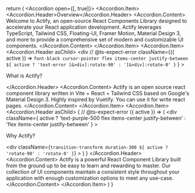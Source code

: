 
  return (
    <Accordion open={[, true]}>
      <Accordion.Item>
        <Accordion.Header>Overview</Accordion.Header>
        <Accordion.Content>
          Welcome to Actify, an open-source React Components Library designed to
          accelerate your React application development. Actify leverages
          TypeScript, Tailwind CSS, Floating-UI, Framer Motion, Material Design
          3, and more to provide a comprehensive set of modern and customizable
          UI components.
        </Accordion.Content>
      </Accordion.Item>
      <Accordion.Item>
        <Accordion.Header asChild>
          <div
            // @ts-expect-error
            className={({ active }) =>
              `font-black cursor-pointer flex items-center justify-between ${
                active ? 'text-error [&>div]:rotate-90' : '[&>div]:rotate-0'
              }`
            }
          >
            <p className="text-2xl font-bold">What is Actify?</p>
            <div className="transition-transform duration-300">
              <ChevronDown strokeWidth={4} />
            </div>
          </div>
        </Accordion.Header>
        <Accordion.Content>
          Actify is an open source react component library written in Vite +
          React + Tailwind CSS based on Google's Material Design 3. Highly
          inspired by Vuetify. You can use it for write react pages.
        </Accordion.Content>
      </Accordion.Item>
      <Accordion.Item>
        <Accordion.Header asChild>
          {
            // @ts-expect-error
            ({ active }) => (
              <div
                className={
                  active
                    ? 'text-purple-500 flex items-center justify-between'
                    : 'flex items-center justify-between'
                }
              >
                <p>Why Actify?</p>
                <div
                  className={`transition-transform duration-300 ${
                    active ? 'rotate-90' : 'rotate-0'
                  }`}
                >
                  <ArrowDown strokeWidth={4} />
                </div>
              </div>
            )
          }
        </Accordion.Header>
        <Accordion.Content>
          Actify is a powerful React Component Library built from the ground up
          to be easy to learn and rewarding to master. Our collection of UI
          components maintain a consistent style throughout your application
          with enough customization options to meet any use-case.
        </Accordion.Content>
      </Accordion.Item>
    </Accordion>
  )
}
